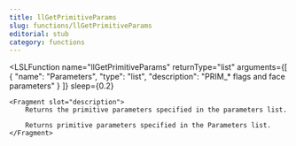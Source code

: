 ```yaml
---
title: llGetPrimitiveParams
slug: functions/llGetPrimitiveParams
editorial: stub
category: functions
---
```


<LSLFunction
	name="llGetPrimitiveParams"
	returnType="list"
	arguments={[
	{
		"name": "Parameters",
		"type": "list",
		"description": "PRIM_* flags and face parameters"
	}
]}
	sleep={0.2}
>
	<Fragment slot="description">
		Returns the primitive parameters specified in the parameters list.
		
		Returns primitive parameters specified in the Parameters list.
	</Fragment>
</LSLFunction>
